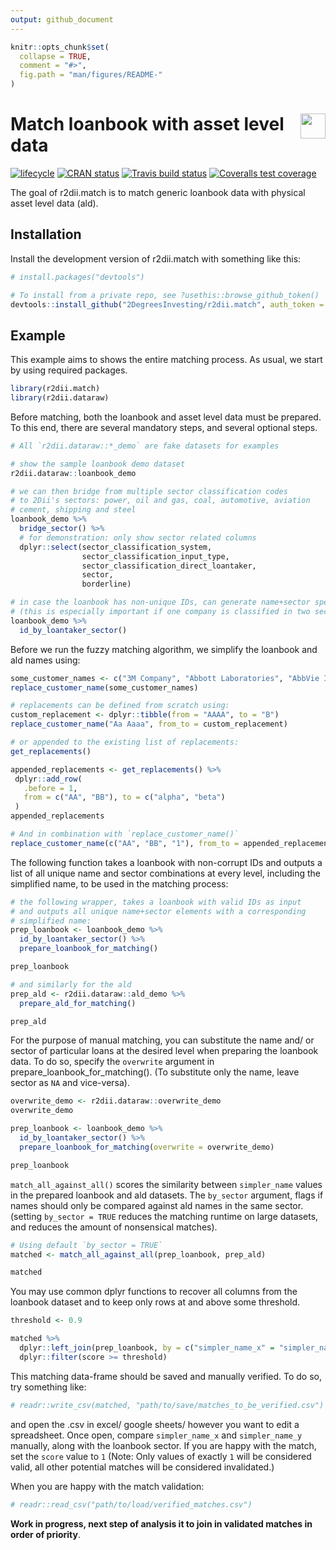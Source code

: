 ```yaml
---
output: github_document 
---
```

<!-- README.md is generated from README.Rmd. Please edit that file -->

```r
knitr::opts_chunk$set(
  collapse = TRUE,
  comment = "#>",
  fig.path = "man/figures/README-"
)
```

# <img src="https://i.imgur.com/3jITMq8.png" align="right" height=40 /> Match loanbook with asset level data

<!-- badges: start -->
[![lifecycle](https://img.shields.io/badge/lifecycle-experimental-orange.svg)](https://www.tidyverse.org/lifecycle/#experimental)
[![CRAN status](https://www.r-pkg.org/badges/version/r2dii.match)](https://CRAN.R-project.org/package=r2dii.match)
[![Travis build status](https://travis-ci.org/2DegreesInvesting/r2dii.match.svg?branch=master)](https://travis-ci.org/2DegreesInvesting/r2dii.match)
[![Coveralls test coverage](https://coveralls.io/repos/github/2DegreesInvesting/r2dii.match/badge.svg)](https://coveralls.io/r/2DegreesInvesting/r2dii.match?branch=master)
<!-- badges: end -->

The goal of r2dii.match is to match generic loanbook data with physical asset level data (ald).

## Installation

Install the development version of r2dii.match with something like this:

```r
# install.packages("devtools")

# To install from a private repo, see ?usethis::browse_github_token()
devtools::install_github("2DegreesInvesting/r2dii.match", auth_token = "abc")
```

## Example

This example aims to shows the entire matching process. As usual, we start by using required packages.

```r
library(r2dii.match)
library(r2dii.dataraw)
```

Before matching, both the loanbook and asset level data must be prepared.
To this end, there are several mandatory steps, and several optional steps. 

```r
# All `r2dii.dataraw::*_demo` are fake datasets for examples

# show the sample loanbook demo dataset
r2dii.dataraw::loanbook_demo

# we can then bridge from multiple sector classification codes
# to 2Dii's sectors: power, oil and gas, coal, automotive, aviation
# cement, shipping and steel
loanbook_demo %>% 
  bridge_sector() %>%
  # for demonstration: only show sector related columns
  dplyr::select(sector_classification_system, 
                sector_classification_input_type,
                sector_classification_direct_loantaker,
                sector,
                borderline)

# in case the loanbook has non-unique IDs, can generate name+sector specific IDs
# (this is especially important if one company is classified in two sectors for two loans)
loanbook_demo %>%
  id_by_loantaker_sector()
```

Before we run the fuzzy matching algorithm, we simplify the loanbook and ald names using:

```r
some_customer_names <- c("3M Company", "Abbott Laboratories", "AbbVie Inc.")
replace_customer_name(some_customer_names)

# replacements can be defined from scratch using:
custom_replacement <- dplyr::tibble(from = "AAAA", to = "B")
replace_customer_name("Aa Aaaa", from_to = custom_replacement)

# or appended to the existing list of replacements: 
get_replacements()

appended_replacements <- get_replacements() %>%
 dplyr::add_row(
   .before = 1,
   from = c("AA", "BB"), to = c("alpha", "beta")
 )
appended_replacements

# And in combination with `replace_customer_name()`
replace_customer_name(c("AA", "BB", "1"), from_to = appended_replacements)

```

The following function takes a loanbook with non-corrupt IDs and outputs a list of all unique name and sector combinations at every level, including the simplified name, to be used in the matching process: 

```r
# the following wrapper, takes a loanbook with valid IDs as input
# and outputs all unique name+sector elements with a corresponding
# simplified name: 
prep_loanbook <- loanbook_demo %>%
  id_by_loantaker_sector() %>%
  prepare_loanbook_for_matching()

prep_loanbook

# and similarly for the ald
prep_ald <- r2dii.dataraw::ald_demo %>% 
  prepare_ald_for_matching()

prep_ald

```

For the purpose of manual matching, you can substitute the name and/ or sector of particular loans at the desired level when preparing the loanbook data. To do so, specify the `overwrite` argument in prepare_loanbook_for_matching(). (To substitute only the name, leave sector as `NA` and vice-versa). 

```r
overwrite_demo <- r2dii.dataraw::overwrite_demo
overwrite_demo

prep_loanbook <- loanbook_demo %>%
  id_by_loantaker_sector() %>%
  prepare_loanbook_for_matching(overwrite = overwrite_demo)

prep_loanbook

```


`match_all_against_all()` scores the similarity between `simpler_name` values in the prepared loanbook and ald datasets. The `by_sector` argument, flags if names should only be compared against ald names in the same sector. (setting `by_sector = TRUE` reduces the matching runtime on large datasets, and reduces the amount of nonsensical matches). 

```r
# Using default `by_sector = TRUE`
matched <- match_all_against_all(prep_loanbook, prep_ald)

matched
```

You may use common dplyr functions to recover all columns from the loanbook dataset and to keep only rows at and above some threshold.

```r
threshold <- 0.9

matched %>% 
  dplyr::left_join(prep_loanbook, by = c("simpler_name_x" = "simpler_name")) %>%
  dplyr::filter(score >= threshold)
```

This matching data-frame should be saved and manually verified. To do so, try something like: 

```r
# readr::write_csv(matched, "path/to/save/matches_to_be_verified.csv")
```

and open the .csv in excel/ google sheets/ however you want to edit a spreadsheet. Once open, compare `simpler_name_x` and `simpler_name_y` manually, along with the loanbook sector. If you are happy with the match, set the `score` value to `1` (Note: Only values of exactly `1` will be considered valid, all other potential matches will be considered invalidated.)

When you are happy with the match validation: 

```r
# readr::read_csv("path/to/load/verified_matches.csv")
```

**Work in progress, next step of analysis it to join in validated matches in order of priority**. 
